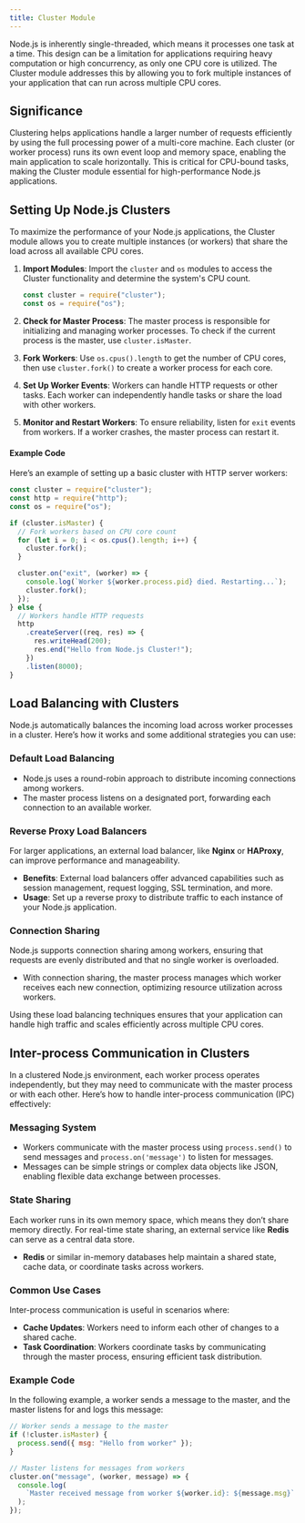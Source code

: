 ```yaml
---
title: Cluster Module
---
```


Node.js is inherently single-threaded, which means it processes one task at a time. This design can be a limitation for applications requiring heavy computation or high concurrency, as only one CPU core is utilized. The Cluster module addresses this by allowing you to fork multiple instances of your application that can run across multiple CPU cores.

## Significance

Clustering helps applications handle a larger number of requests efficiently by using the full processing power of a multi-core machine. Each cluster (or worker process) runs its own event loop and memory space, enabling the main application to scale horizontally. This is critical for CPU-bound tasks, making the Cluster module essential for high-performance Node.js applications.

## Setting Up Node.js Clusters

To maximize the performance of your Node.js applications, the Cluster module allows you to create multiple instances (or workers) that share the load across all available CPU cores.

1. **Import Modules**: Import the `cluster` and `os` modules to access the Cluster functionality and determine the system's CPU count.

   ```javascript
   const cluster = require("cluster");
   const os = require("os");
   ```

2. **Check for Master Process**: The master process is responsible for initializing and managing worker processes. To check if the current process is the master, use `cluster.isMaster`.

3. **Fork Workers**: Use `os.cpus().length` to get the number of CPU cores, then use `cluster.fork()` to create a worker process for each core.

4. **Set Up Worker Events**: Workers can handle HTTP requests or other tasks. Each worker can independently handle tasks or share the load with other workers.

5. **Monitor and Restart Workers**: To ensure reliability, listen for `exit` events from workers. If a worker crashes, the master process can restart it.

#### Example Code

Here’s an example of setting up a basic cluster with HTTP server workers:

```javascript
const cluster = require("cluster");
const http = require("http");
const os = require("os");

if (cluster.isMaster) {
  // Fork workers based on CPU core count
  for (let i = 0; i < os.cpus().length; i++) {
    cluster.fork();
  }

  cluster.on("exit", (worker) => {
    console.log(`Worker ${worker.process.pid} died. Restarting...`);
    cluster.fork();
  });
} else {
  // Workers handle HTTP requests
  http
    .createServer((req, res) => {
      res.writeHead(200);
      res.end("Hello from Node.js Cluster!");
    })
    .listen(8000);
}
```

## Load Balancing with Clusters

Node.js automatically balances the incoming load across worker processes in a cluster. Here’s how it works and some additional strategies you can use:

### Default Load Balancing

- Node.js uses a round-robin approach to distribute incoming connections among workers.
- The master process listens on a designated port, forwarding each connection to an available worker.

### Reverse Proxy Load Balancers

For larger applications, an external load balancer, like **Nginx** or **HAProxy**, can improve performance and manageability.

- **Benefits**: External load balancers offer advanced capabilities such as session management, request logging, SSL termination, and more.
- **Usage**: Set up a reverse proxy to distribute traffic to each instance of your Node.js application.

### Connection Sharing

Node.js supports connection sharing among workers, ensuring that requests are evenly distributed and that no single worker is overloaded.

- With connection sharing, the master process manages which worker receives each new connection, optimizing resource utilization across workers.

Using these load balancing techniques ensures that your application can handle high traffic and scales efficiently across multiple CPU cores.

## Inter-process Communication in Clusters

In a clustered Node.js environment, each worker process operates independently, but they may need to communicate with the master process or with each other. Here’s how to handle inter-process communication (IPC) effectively:

### Messaging System

- Workers communicate with the master process using `process.send()` to send messages and `process.on('message')` to listen for messages.
- Messages can be simple strings or complex data objects like JSON, enabling flexible data exchange between processes.

### State Sharing

Each worker runs in its own memory space, which means they don’t share memory directly. For real-time state sharing, an external service like **Redis** can serve as a central data store.

- **Redis** or similar in-memory databases help maintain a shared state, cache data, or coordinate tasks across workers.

### Common Use Cases

Inter-process communication is useful in scenarios where:

- **Cache Updates**: Workers need to inform each other of changes to a shared cache.
- **Task Coordination**: Workers coordinate tasks by communicating through the master process, ensuring efficient task distribution.

### Example Code

In the following example, a worker sends a message to the master, and the master listens for and logs this message:

```javascript
// Worker sends a message to the master
if (!cluster.isMaster) {
  process.send({ msg: "Hello from worker" });
}

// Master listens for messages from workers
cluster.on("message", (worker, message) => {
  console.log(
    `Master received message from worker ${worker.id}: ${message.msg}`
  );
});
```
